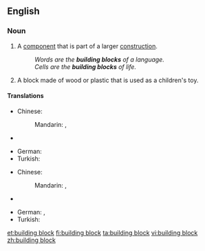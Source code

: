 ==English==

===Noun===
{{en-noun|sg=[[building]] [[block]]}}

# A [[component]] that is part of a larger [[construction]].
#: ''Words are the '''building blocks''' of a language.''
#: ''Cells are the '''building blocks''' of life.''
# A block made of wood or plastic that is used as a children's toy.

====Translations====
{{trans-top|component that is part of a larger construction}}
* Chinese:
*: Mandarin: {{t|zh|基礎|sc=Hani}}, {{t|zh|基础|tr=jīchǔ|sc=Hani}}
* {{trreq|Finnish}}
{{trans-mid}}
* German: {{t|de|Baustein|m}}
* Turkish: {{t|tr|yapı taşı}}
{{trans-bottom}}

{{trans-top|block made of wood or plastic that is used as a children's toy}}
* Chinese:
*: Mandarin: {{t|zh|積木|sc=Hani}}, {{t|zh|积木|tr=jīmù|sc=Hani}}
* {{trreq|Finnish}}
{{trans-mid}}
* German: {{t|de|Bauklotz|m}}, {{t|de|Spielbaustein|m}}
* Turkish: {{l|tr|inşaat kutusu}} {{t|tr|parçası}}
{{trans-bottom}}

[[et:building block]]
[[fi:building block]]
[[ta:building block]]
[[vi:building block]]
[[zh:building block]]